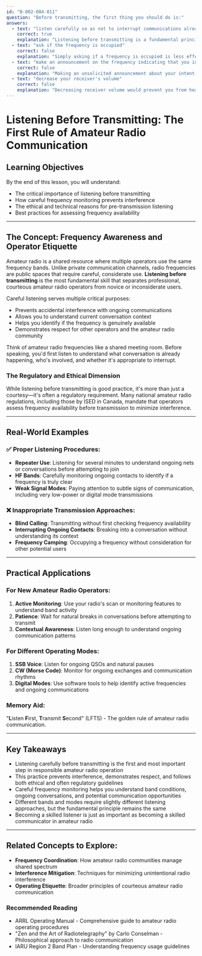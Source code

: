 ```yaml
---
id: "B-002-004-011"
question: "Before transmitting, the first thing you should do is:"
answers:
  - text: "listen carefully so as not to interrupt communications already in progress"
    correct: true
    explanation: "Listening before transmitting is a fundamental principle of amateur radio operating etiquette and regulatory compliance. This practice ensures you avoid disrupting ongoing communications, respect other operators' use of the frequency, and prevent potential interference. By carefully monitoring the frequency, you can determine if the channel is in use, understand the current conversation context, and choose an appropriate moment to make contact."
  - text: "ask if the frequency is occupied"
    correct: false
    explanation: "Simply asking if a frequency is occupied is less effective than actually listening. Active listening allows you to hear ongoing communications, understand the context of conversations, and make a more informed decision about when and how to transmit. Asking about frequency occupancy can itself be an interruption and doesn't provide the same level of situational awareness as careful listening."
  - text: "make an announcement on the frequency indicating that you intend to make a call"
    correct: false
    explanation: "Making an unsolicited announcement about your intent to call is considered poor operating practice. This approach can interrupt ongoing communications and does not follow proper amateur radio protocols. The correct procedure is to listen carefully to ensure the frequency is clear before attempting to make any transmission."
  - text: "decrease your receiver's volume"
    correct: false
    explanation: "Decreasing receiver volume would prevent you from hearing ongoing communications, which is precisely the opposite of what you should do before transmitting. Good amateur radio practice requires carefully listening to the frequency to ensure you don't interrupt existing conversations or cause interference."
---
```


# Listening Before Transmitting: The First Rule of Amateur Radio Communication

## Learning Objectives
By the end of this lesson, you will understand:
- The critical importance of listening before transmitting
- How careful frequency monitoring prevents interference
- The ethical and technical reasons for pre-transmission listening
- Best practices for assessing frequency availability

---

## The Concept: Frequency Awareness and Operator Etiquette

Amateur radio is a shared resource where multiple operators use the same frequency bands. Unlike private communication channels, radio frequencies are public spaces that require careful, considerate use. **Listening before transmitting** is the most fundamental skill that separates professional, courteous amateur radio operators from novice or inconsiderate users.

Careful listening serves multiple critical purposes:
- Prevents accidental interference with ongoing communications
- Allows you to understand current conversation context
- Helps you identify if the frequency is genuinely available
- Demonstrates respect for other operators and the amateur radio community

Think of amateur radio frequencies like a shared meeting room. Before speaking, you'd first listen to understand what conversation is already happening, who's involved, and whether it's appropriate to interrupt.

### The Regulatory and Ethical Dimension

While listening before transmitting is good practice, it's more than just a courtesy—it's often a regulatory requirement. Many national amateur radio regulations, including those by ISED in Canada, mandate that operators assess frequency availability before transmission to minimize interference.

---

## Real-World Examples

### ✅ Proper Listening Procedures:
- **Repeater Use**: Listening for several minutes to understand ongoing nets or conversations before attempting to join
- **HF Bands**: Carefully monitoring ongoing contacts to identify if a frequency is truly clear
- **Weak Signal Modes**: Paying attention to subtle signs of communication, including very low-power or digital mode transmissions

### ❌ Inappropriate Transmission Approaches:
- **Blind Calling**: Transmitting without first checking frequency availability
- **Interrupting Ongoing Contacts**: Breaking into a conversation without understanding its context
- **Frequency Camping**: Occupying a frequency without consideration for other potential users

---

## Practical Applications

### For New Amateur Radio Operators:
1. **Active Monitoring**: Use your radio's scan or monitoring features to understand band activity
2. **Patience**: Wait for natural breaks in conversations before attempting to transmit
3. **Contextual Awareness**: Listen long enough to understand ongoing communication patterns

### For Different Operating Modes:
1. **SSB Voice**: Listen for ongoing QSOs and natural pauses
2. **CW (Morse Code)**: Monitor for ongoing exchanges and communication rhythms
3. **Digital Modes**: Use software tools to help identify active frequencies and ongoing communications

### Memory Aid:
"**L**isten **F**irst, **T**ransmit **S**econd" (LFTS) - The golden rule of amateur radio communication.

---

## Key Takeaways

- Listening carefully before transmitting is the first and most important step in responsible amateur radio operation
- This practice prevents interference, demonstrates respect, and follows both ethical and often regulatory guidelines
- Careful frequency monitoring helps you understand band conditions, ongoing conversations, and potential communication opportunities
- Different bands and modes require slightly different listening approaches, but the fundamental principle remains the same
- Becoming a skilled listener is just as important as becoming a skilled communicator in amateur radio

---

## Related Concepts to Explore:
- **Frequency Coordination**: How amateur radio communities manage shared spectrum
- **Interference Mitigation**: Techniques for minimizing unintentional radio interference
- **Operating Etiquette**: Broader principles of courteous amateur radio communication

### Recommended Reading

- ARRL Operating Manual - Comprehensive guide to amateur radio operating procedures
- "Zen and the Art of Radiotelegraphy" by Carlo Conselman - Philosophical approach to radio communication
- IARU Region 2 Band Plan - Understanding frequency usage guidelines